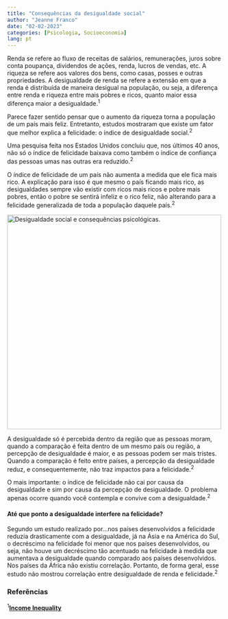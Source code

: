 ---
title: "Consequências da desigualdade social"
author: "Jeanne Franco"
date: "02-02-2023"
categories: [Psicologia, Socioeconomia]
lang: pt
---

Renda se refere ao fluxo de receitas de salários, remunerações, juros sobre conta poupança, dividendos de ações, renda, lucros de vendas, etc. A riqueza se refere aos valores dos bens, como casas, posses e outras propriedades. A desigualdade de renda se refere a extensão em que a renda é distribuída de maneira desigual na população, ou seja, a diferença entre renda e riqueza entre mais pobres e ricos, quanto maior essa diferença maior a desigualdade.^1^

Parece fazer sentido pensar que o aumento da riqueza torna a população de um país mais feliz. Entretanto, estudos mostraram que existe um fator que melhor explica a felicidade: o índice de desigualdade social.^2^

Uma pesquisa feita nos Estados Unidos concluiu que, nos últimos 40 anos, não só o índice de felicidade baixava como também o índice de confiança das pessoas umas nas outras era reduzido.^2^

O índice de felicidade de um país não aumenta a medida que ele fica mais rico. A explicação para isso é que mesmo o país ficando mais rico, as desigualdades sempre vão existir com ricos mais ricos e pobre mais pobres, então o pobre se sentirá infeliz e o rico feliz, não alterando para a felicidade generalizada de toda a população daquele país.^2^

[![Desigualdade social e consequências psicológicas.](images/des_soc.png){fig-align="center" width="500"}](https://super.abril.com.br/coluna/bruno-garattoni/a-palavra-meritocracia-foi-inventada-por-um-escritor-de-esquerda-e-e-uma-distopia/)

A desigualdade só é percebida dentro da região que as pessoas moram, quando a comparação é feita dentro de um mesmo país ou região, a percepção de desigualdade é maior, e as pessoas podem ser mais tristes. Quando a comparação é feito entre países, a percepção da desigualdade reduz, e consequentemente, não traz impactos para a felicidade.^2^

O mais importante: o índice de felicidade não cai por causa da desigualdade e sim por causa da percepção de desigualdade. O problema apenas ocorre quando você contempla e convive com a desigualdade.^2^

#### Até que ponto a desigualdade interfere na felicidade?

Segundo um estudo realizado por...nos países desenvolvidos a felicidade reduzia drasticamente com a desigualdade, já na Ásia e na América do Sul, o decréscimo na felicidade foi menor que nos países desenvolvidos, ou seja, não houve um decréscimo tão acentuado na felicidade à medida que aumentava a desigualdade quando comparado aos países desenvolvidos. Nos países da África não existiu correlação. Portanto, de forma geral, esse estudo não mostrou correlação entre desigualdade de renda e felicidade.^2^

### Referências

^1^[**Income Inequality**](https://inequality.org/facts/income-inequality/)
